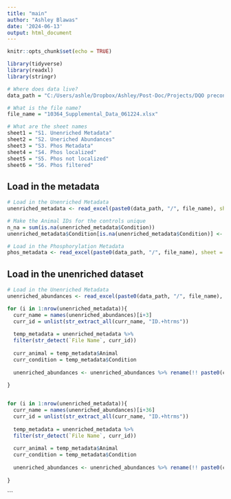 ```yaml
---
title: "main"
author: "Ashley Blawas"
date: '2024-06-13'
output: html_document
---
```


```r
knitr::opts_chunk$set(echo = TRUE)
```


```r
library(tidyverse)
library(readxl)
library(stringr)

```

```r

# Where does data live?
data_path = "C:/Users/ashle/Dropbox/Ashley/Post-Doc/Projects/DQO preconditioning/data"

# What is the file name?
file_name = "10364_Supplemental_Data_061224.xlsx"

# What are the sheet names
sheet1 = "S1. Unenriched Metadata"
sheet2 = "S2. Uneriched Abundances"
sheet3 = "S3. Phos Metadata"
sheet4 = "S4. Phos localized"
sheet5 = "S5. Phos not localized"
sheet6 = "S6. Phos filtered"

```

## Load in the metadata
```r
# Load in the Unenriched Metadata
unenriched_metadata <- read_excel(paste0(data_path, "/", file_name), sheet = sheet1)

# Make the Animal IDs for the controls unique
n_na = sum(is.na(unenriched_metadata$Condition))
unenriched_metadata$Condition[is.na(unenriched_metadata$Condition)] <- paste0("NA_VALUE_", seq_len(n_na))

# Load in the Phosphorylation Metadata
phos_metadata <- read_excel(paste0(data_path, "/", file_name), sheet = sheet3)
```

## Load in the unenriched dataset
```r
# Load in the Unenriched Metadata
unenriched_abundances <- read_excel(paste0(data_path, "/", file_name), sheet = sheet2)

for (i in 1:nrow(unenriched_metadata)){
  curr_name = names(unenriched_abundances)[i+3] 
  curr_id = unlist(str_extract_all(curr_name, "ID.+htrms"))
  
  temp_metadata = unenriched_metadata %>%
  filter(str_detect(`File Name`, curr_id))
  
  curr_animal = temp_metadata$Animal
  curr_condition = temp_metadata$Condition
  
  unenriched_abundances <- unenriched_abundances %>% rename(!! paste0(curr_animal, "_", curr_condition, "_", "NP") := curr_name)
  
}


for (i in 1:nrow(unenriched_metadata)){
  curr_name = names(unenriched_abundances)[i+36] 
  curr_id = unlist(str_extract_all(curr_name, "ID.+htrms"))
  
  temp_metadata = unenriched_metadata %>%
  filter(str_detect(`File Name`, curr_id))
  
  curr_animal = temp_metadata$Animal
  curr_condition = temp_metadata$Condition
  
  unenriched_abundances <- unenriched_abundances %>% rename(!! paste0(curr_animal, "_", curr_condition, "_", "PGQ") := curr_name)
  
}

```


```